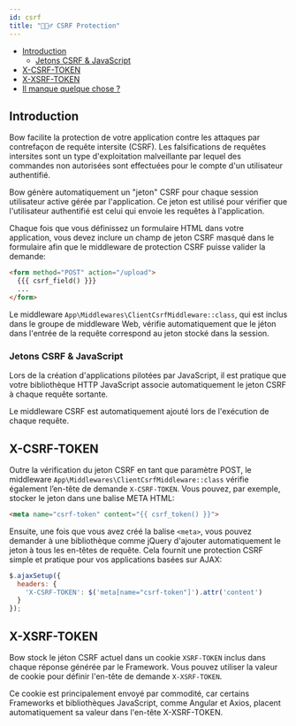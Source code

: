 ```yaml
---
id: csrf
title: "🙅🏽‍♂️ CSRF Protection"
---
```



- [Introduction](#introduction)
  - [Jetons CSRF & JavaScript](#jetons-csrf--javascript)
- [X-CSRF-TOKEN](#x-csrf-token)
- [X-XSRF-TOKEN](#x-xsrf-token)
- [Il manque quelque chose ?](#il-manque-quelque-chose-)

## Introduction

Bow facilite la protection de votre application contre les attaques par contrefaçon de requête intersite (CSRF). Les falsifications de requêtes intersites sont un type d'exploitation malveillante par lequel des commandes non autorisées sont effectuées pour le compte d'un utilisateur authentifié.

Bow génère automatiquement un "jeton" CSRF pour chaque session utilisateur active gérée par l'application. Ce jeton est utilisé pour vérifier que l'utilisateur authentifié est celui qui envoie les requêtes à l'application.

Chaque fois que vous définissez un formulaire HTML dans votre application, vous devez inclure un champ de jeton CSRF masqué dans le formulaire afin que le middleware de protection CSRF puisse valider la demande:

```html
<form method="POST" action="/upload">
  {{{ csrf_field() }}}
  ...
</form>
```

Le middleware `App\Middlewares\ClientCsrfMiddleware::class`, qui est inclus dans le groupe de middleware Web, vérifie automatiquement que le jéton dans l'entrée de la requête correspond au jeton stocké dans la session.

### Jetons CSRF & JavaScript

Lors de la création d'applications pilotées par JavaScript, il est pratique que votre bibliothèque HTTP JavaScript associe automatiquement le jeton CSRF à chaque requête sortante.

Le middleware CSRF est automatiquement ajouté lors de l'exécution de chaque requête.

## X-CSRF-TOKEN

Outre la vérification du jeton CSRF en tant que paramètre POST, le middleware `App\Middlewares\ClientCsrfMiddleware::class` vérifie également l’en-tête de demande `X-CSRF-TOKEN`. Vous pouvez, par exemple, stocker le jeton dans une balise META HTML:

```html
<meta name="csrf-token" content="{{ csrf_token() }}">
```

Ensuite, une fois que vous avez créé la balise `<meta>`, vous pouvez demander à une bibliothèque comme jQuery d'ajouter automatiquement le jeton à tous les en-têtes de requête. Cela fournit une protection CSRF simple et pratique pour vos applications basées sur AJAX:

```js
$.ajaxSetup({
  headers: {
    'X-CSRF-TOKEN': $('meta[name="csrf-token"]').attr('content')
  }
});
```

## X-XSRF-TOKEN

Bow stock le jéton CSRF actuel dans un cookie `XSRF-TOKEN` inclus dans chaque réponse générée par le Framework. Vous pouvez utiliser la valeur de cookie pour définir l'en-tête de demande `X-XSRF-TOKEN`.

Ce cookie est principalement envoyé par commodité, car certains Frameworks et bibliothèques JavaScript, comme Angular et Axios, placent automatiquement sa valeur dans l'en-tête X-XSRF-TOKEN.

<SuggestionFeature />
